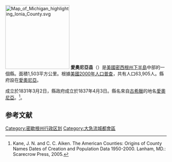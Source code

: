 {{noteTA
|T=zh-hans:爱奥尼亚县 (密歇根州);zh-hk:愛奧尼亞縣 (密歇根州);zh-tw:愛奧尼亞郡 (密西根州);
|1=zh-hans:县;zh-hk:縣;zh-tw:郡;
}}
[[File:Map_of_Michigan_highlighting_Ionia_County.svg|200px]]
'''愛奧尼亞县'''（{{lang-en|Ionia County}}）是[[美國|美國]][[密西根州|密西根州]][[下半島|下半島]]中部的一個縣。面積1,503平方公里。根據[[美國2000年人口普查|美國2000年人口普查]]，共有人口63,905人。縣府設在[[愛奧尼亞_(密西根州)|愛奧尼亞]]。

成立於1831年3月2日，縣政府成立於1837年4月3日。縣名來自[[古希臘|古希臘]]的地名[[愛奧尼亞|愛奧尼亞]]。<ref>Kane, J. N. and C. C. Aiken. The American Counties: Origins of County Names Dates of Creation and Population Data 1950-2000. Lanham, MD.: Scarecrow Press, 2005.</ref>。

== 参考文献 ==
<div class="references-small">
<references />
</div>
{{Michigan}}
{{Michigan-stub}}
{{DEFAULTSORT:Ionia County, Michigan}}
 
[[Category:密歇根州行政区划|Category:密歇根州行政区划]]
[[Category:大急流城都會區|Category:大急流城都會區]]